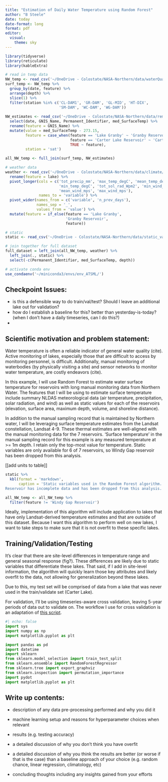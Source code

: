 ```yaml
---
title: "Estimation of Daily Water Temperature using Random Forest"
author: "B Steele"
date: today
date-format: long
format: pdf
editor: 
  visual:
    theme: sky
---
```


```r
library(tidyverse)
library(reticulate)
library(kableExtra)

# read in temp data
NW_temp <- read_csv('~/OneDrive - Colostate/NASA-Northern/data/waterQuality/harmonized/manual_temperature_data_NW_harmonized_v2023-08-30.csv')
surf_temp <- NW_temp %>% 
  group_by(date, feature) %>% 
  arrange(depth) %>% 
  slice(1) %>% 
  filter(station %in% c('CL-DAM1', 'GR-DAM', 'GL-MID', 'HT-DIX', 
                        'SM-DAM', 'WC-DAM', 'WG-DAM'))
  
NW_estimates <- read_csv('~/OneDrive - Colostate/NASA-Northern/data/remoteSensing/NW_lake_LandsatC2_ST_v2023-05-31.csv') %>% 
  select(date, GNIS_Name, Permanent_Identifier, med_SurfaceTemp) %>% 
  rename(feature = GNIS_Name) %>% 
  mutate(value = med_SurfaceTemp - 273.15,
         feature = case_when(feature == 'Lake Granby' ~ 'Granby Reservoir',
                             feature == 'Carter Lake Reservoir' ~ 'Carter Lake',
                             TRUE ~ feature),
         station = 'sat')

all_NW_temp <- full_join(surf_temp, NW_estimates)

# weather data
weather <- read_csv('~/OneDrive - Colostate/NASA-Northern/data/climate/aggregated/NW_NLDAS_climate_1-3-5d_previous_1984-01-01_2023-05-17_v2023-05-25.csv') %>% 
  rename(feature = lake) %>% 
  pivot_longer(cols = c('tot_precip_mm', 'max_temp_degC', 'mean_temp_degC', 
                        'min_temp_degC', 'tot_sol_rad_Wpm2', 'min_wind_mps',
                        'mean_wind_mps', 'max_wind_mps'),
               names_to = 'variable') %>% 
  pivot_wider(names_from = c('variable', 'n_prev_days'),
              names_sep = '_',
              values_from = 'value') %>% 
  mutate(feature = if_else(feature == 'Lake Granby',
                           'Granby Reservoir',
                           feature))

# static
static <- read_csv('~/OneDrive - Colostate/NASA-Northern/data/static_vars/static_vars_7_lakes.csv')

# join together for full dataset
full_dataset = left_join(all_NW_temp, weather) %>% 
  left_join(., static) %>% 
  select(-c(Permanent_Identifier, med_SurfaceTemp, depth))

# activate conda env
use_condaenv('~/miniconda3/envs/env_ATSML/')

```

## Checkpoint Issues:

-   is this a defensible way to do train/val/test? Should I leave an additional lake out for validation?
-   how do I establish a baseline for this? better than yesterday-is-today? (when I don't have a daily timeseries, can I do this?)
-   

## Scientific motivation and problem statement:

Water temperature is often a reliable indicator of general water quality (cite). Active monitoring of lakes, especially those that are difficult to access by monitoring personnel, is difficult. Additionally, manual monitoring of waterbodies (by physically visiting a site) and sensor networks to monitor water temperature, are costly endeavors (cite).

In this example, I will use Random Forest to estimate water surface temperature for reservoirs with long manual monitoring data from Northern Water. The features that I will be using to estimate surface temperature include summary NLDAS meteorological data (air temperature, precipitation, solar radiation, and wind) as well as static values for each of the reservoirs (elevation, surface area, maximum depth, volume, and shoreline distance).

In addition to the manual sampling record that is maintained by Northern water, I will be leveraging surface temperature estimates from the Landsat constellation, Landsat 4-9. These thermal estimates are well-aligned with the manual monitoring data for the 7 reservoirs. 'Surface temperature' in the manual sampling record for this example is any measured temperature at \>= 1m depth. I retain only the top-most value for temperature. Static variables are only available for 6 of 7 reservoirs, so Windy Gap reservoir has been dropped from this analysis.

\[\[add units to table\]\]

```r
static %>% 
  kbl(format = 'markdown', 
      caption = 'Static variables used in the Random Forest algorithm. Windy Gap
Reservoir has incomplete data and has been dropped from this analysis.')

all_NW_temp <- all_NW_temp %>% 
  filter(feature != 'Windy Gap Reservoir')
```

Ideally, implementation of this algorithm will include application to lakes that have only Landsat-derived temperature estimates and that are outside of this dataset. Because I want this algorithm to perform well on new lakes, I want to take steps to make sure that it is not overfit to these specific lakes.

## Training/Validation/Testing

It's clear that there are site-level differences in temperature range and general seasonal response (fig?). These differences are likely due to static variables that differentiate these lakes. That said, if I add in site-level information, the algorithm will quickly learn those key attributes and likely overfit to the data, not allowing for generalization beyond these lakes.

Due to this, my test set will be comprised of data from a lake that was never used in the train/validate set (Carter Lake).

For validation, I'll be using timeseries-aware cross validation, leaving 5-year periods of data out to validate on. The workflow I use for cross validation is an adaptation of [this script](https://github.com/eabarnes1010/course_ml_ats/blob/main/code/rf_regress_christman.ipynb).

```python
#| echo: false
import sys
import numpy as np
import matplotlib.pyplot as plt

import pandas as pd
import datetime
import sklearn
from sklearn.model_selection import train_test_split
from sklearn.ensemble import RandomForestRegressor
from sklearn.tree import export_graphviz
from sklearn.inspection import permutation_importance
import pydot
import matplotlib.pyplot as plt
```

## Write up contents:

-   description of any data pre-processing performed and why you did it

-   machine learning setup and reasons for hyperparameter choices when relevant

-   results (e.g. testing accuracy)

-   a detailed discussion of why you don't think you have overfit

-   a detailed discussion of why you think the results are better (or worse if that is the case) than a baseline approach of your choice (e.g. random chance, linear regression, climatology, etc)

-   concluding thoughts including any insights gained from your efforts
